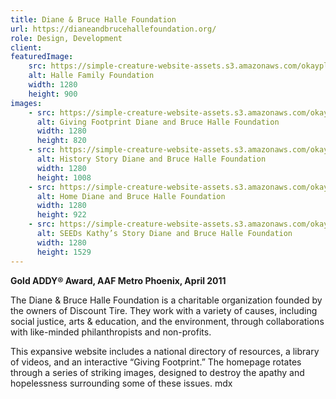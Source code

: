 ```yaml
---
title: Diane & Bruce Halle Foundation
url: https://dianeandbrucehallefoundation.org/
role: Design, Development
client:
featuredImage:
    src: https://simple-creature-website-assets.s3.amazonaws.com/okayplus/projects/halle-foundation/halle-family-foundation.jpg
    alt: Halle Family Foundation
    width: 1280
    height: 900
images:
    - src: https://simple-creature-website-assets.s3.amazonaws.com/okayplus/projects/halle-foundation/Giving-Footprint-Diane-and-Bruce-Halle-Foundation.png
      alt: Giving Footprint Diane and Bruce Halle Foundation
      width: 1280
      height: 820
    - src: https://simple-creature-website-assets.s3.amazonaws.com/okayplus/projects/halle-foundation/History-Story-Diane-and-Bruce-Halle-Foundation.png
      alt: History Story Diane and Bruce Halle Foundation
      width: 1280
      height: 1008
    - src: https://simple-creature-website-assets.s3.amazonaws.com/okayplus/projects/halle-foundation/Home-Diane-and-Bruce-Halle-Foundation.png
      alt: Home Diane and Bruce Halle Foundation
      width: 1280
      height: 922
    - src: https://simple-creature-website-assets.s3.amazonaws.com/okayplus/projects/halle-foundation/SEEDs-Kathy’s-Story-Diane-and-Bruce-Halle-Foundation.png
      alt: SEEDs Kathy’s Story Diane and Bruce Halle Foundation
      width: 1280
      height: 1529
---
```


**Gold ADDY® Award, AAF Metro Phoenix, April 2011**

The Diane & Bruce Halle Foundation is a charitable organization founded by the owners of Discount Tire. They work with a variety of causes, including social justice, arts & education, and the environment, through collaborations with like-minded philanthropists and non-profits.

This expansive website includes a national directory of resources, a library of videos, and an interactive “Giving Footprint.” The homepage rotates through a series of striking images, designed to destroy the apathy and hopelessness surrounding some of these issues.
mdx
